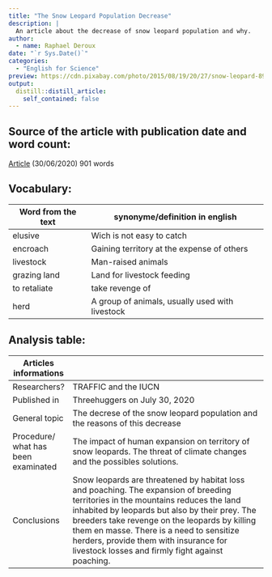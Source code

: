 ```yaml
---
title: "The Snow Leopard Population Decrease"
description: |
  An article about the decrease of snow leopard population and why.
author: 
  - name: Raphael Deroux
date: "`r Sys.Date()`"
categories:
  - "English for Science"
preview: https://cdn.pixabay.com/photo/2015/08/19/20/27/snow-leopard-896603_960_720.jpg
output:
  distill::distill_article:
    self_contained: false
---
```


## Source of the article with publication date and word count:

[Article](https://www.treehugger.com/are-snow-leopards-endangered-5072563) (30/06/2020)
901 words

## Vocabulary:

| Word from the text | synonyme/definition in english             |
|--------------------|--------------------------------------------|
| elusive            | Wich is not easy to catch                  |
| encroach           | Gaining territory at the expense of others |
| livestock          | Man-raised animals                         |
| grazing land       | Land for livestock feeding                 |
| to retaliate       | take revenge of                            |
| herd               | A group of animals, usually used with livestock |

## Analysis table:

| Articles informations               |                                                                                                                                                                                                                                                                                                                      |
|-------------------------------------|----------------------------------------------------------------------------------------------------------------------------------------------------------------------------------------------------------------------------------------------------------------------------------------------------------------------|
| Researchers?                        | TRAFFIC and the IUCN                                                                                                                                                                                                             |
| Published in                        | Threehuggers on July 30, 2020                                                                                                                                                                                                                                                                                         |
| General topic                       | The decrese of the snow leopard population and the reasons of this decrease                                                                                                                                                                                                                                                      |
| Procedure/ what has been examinated | The impact of human expansion on territory of snow leopards. The threat of climate changes and the possibles solutions.                                                                                                                                                                             |
| Conclusions                         | Snow leopards are threatened by habitat loss and poaching. The expansion of breeding territories in the mountains reduces the land inhabited by leopards but also by their prey. The breeders take revenge on the leopards by killing them en masse. There is a need to sensitize herders, provide them with insurance for livestock losses and firmly fight against poaching. |

